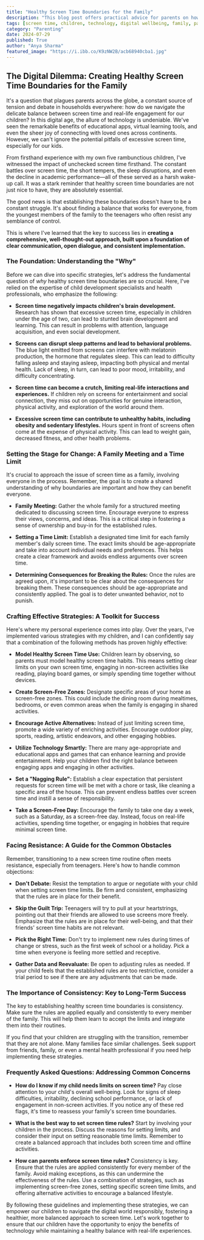 ```yaml
---
title: "Healthy Screen Time Boundaries for the Family"
description: "This blog post offers practical advice for parents on how to establish healthy screen time boundaries for their children. It explores the negative effects of excessive screen time, provides strategies for setting limits, and offers tips for navigating resistance and maintaining consistency."
tags: [screen time, children, technology, digital wellbeing, family, parents, limits, boundaries, healthy habits, digital detox, online safety, parenting, family time, balance, kids, teenagers, education, sleep, behavior, mental health, physical health, apps, games, activities, hobbies]
category: "Parenting"
date: 2024-07-29
published: True
author: "Anya Sharma"
featured_image: "https://i.ibb.co/K9zNW2B/acb68940cba1.jpg"
---
```


##  The Digital Dilemma: Creating Healthy Screen Time Boundaries for the Family

It's a question that plagues parents across the globe, a constant source of tension and debate in households everywhere: how do we navigate the delicate balance between screen time and real-life engagement for our children? In this digital age, the allure of technology is undeniable. We've seen the remarkable benefits of educational apps, virtual learning tools, and even the sheer joy of connecting with loved ones across continents. However, we can't ignore the potential pitfalls of excessive screen time, especially for our kids.

From firsthand experience with my own five rambunctious children, I've witnessed the impact of unchecked screen time firsthand. The constant battles over screen time, the short tempers, the sleep disruptions, and even the decline in academic performance—all of these served as a harsh wake-up call. It was a stark reminder that healthy screen time boundaries are not just nice to have, they are absolutely essential. 

The good news is that establishing these boundaries doesn't have to be a constant struggle. It's about finding a balance that works for everyone, from the youngest members of the family to the teenagers who often resist any semblance of control. 

This is where I've learned that the key to success lies in **creating a comprehensive, well-thought-out approach, built upon a foundation of clear communication, open dialogue, and consistent implementation.**

###  The Foundation: Understanding the "Why"

Before we can dive into specific strategies, let's address the fundamental question of *why* healthy screen time boundaries are so crucial. Here, I've relied on the expertise of child development specialists and health professionals, who emphasize the following:

* **Screen time negatively impacts children's brain development.** Research has shown that excessive screen time, especially in children under the age of two, can lead to stunted brain development and learning. This can result in problems with attention, language acquisition, and even social development. 

* **Screens can disrupt sleep patterns and lead to behavioral problems.** The blue light emitted from screens can interfere with melatonin production, the hormone that regulates sleep.  This can lead to difficulty falling asleep and staying asleep, impacting both physical and mental health.  Lack of sleep, in turn, can lead to poor mood, irritability, and difficulty concentrating.

* **Screen time can become a crutch, limiting real-life interactions and experiences.**  If children rely on screens for entertainment and social connection, they miss out on opportunities for genuine interaction, physical activity, and exploration of the world around them. 

* **Excessive screen time can contribute to unhealthy habits, including obesity and sedentary lifestyles.**  Hours spent in front of screens often come at the expense of physical activity.  This can lead to weight gain, decreased fitness, and other health problems.

### Setting the Stage for Change:  A Family Meeting and a Time Limit

It's crucial to approach the issue of screen time as a family, involving everyone in the process. Remember, the goal is to create a shared understanding of why boundaries are important and how they can benefit everyone.

* **Family Meeting:**  Gather the whole family for a structured meeting dedicated to discussing screen time. Encourage everyone to express their views, concerns, and ideas. This is a critical step in fostering a sense of ownership and buy-in for the established rules. 

* **Setting a Time Limit:**  Establish a designated time limit for each family member's daily screen time. The exact limits should be age-appropriate and take into account individual needs and preferences. This helps create a clear framework and avoids endless arguments over screen time.

* **Determining Consequences for Breaking the Rules:**  Once the rules are agreed upon, it's important to be clear about the consequences for breaking them.  These consequences should be age-appropriate and consistently applied. The goal is to deter unwanted behavior, not to punish.

### Crafting Effective Strategies:  A Toolkit for Success

Here's where my personal experience comes into play. Over the years, I've implemented various strategies with my children, and I can confidently say that a combination of the following methods has proven highly effective:

* **Model Healthy Screen Time Use:** Children learn by observing, so parents must model healthy screen time habits. This means setting clear limits on your own screen time, engaging in non-screen activities like reading, playing board games, or simply spending time together without devices.

* **Create Screen-Free Zones:**  Designate specific areas of your home as screen-free zones. This could include the dining room during mealtimes, bedrooms, or even common areas when the family is engaging in shared activities.

* **Encourage Active Alternatives:**  Instead of just limiting screen time, promote a wide variety of enriching activities.  Encourage outdoor play, sports, reading, artistic endeavors, and other engaging hobbies.

* **Utilize Technology Smartly:**  There are many age-appropriate and educational apps and games that can enhance learning and provide entertainment. Help your children find the right balance between engaging apps and engaging in other activities.

* **Set a "Nagging Rule":**  Establish a clear expectation that persistent requests for screen time will be met with a chore or task, like cleaning a specific area of the house.  This can prevent endless battles over screen time and instill a sense of responsibility.

* **Take a Screen-Free Day:**  Encourage the family to take one day a week, such as a Saturday, as a screen-free day. Instead, focus on real-life activities, spending time together, or engaging in hobbies that require minimal screen time.

###  Facing Resistance:  A  Guide for the Common Obstacles

Remember, transitioning to a new screen time routine often meets resistance, especially from teenagers. Here's how to handle common objections:

* **Don't Debate:**  Resist the temptation to argue or negotiate with your child when setting screen time limits.  Be firm and consistent, emphasizing that the rules are in place for their benefit.

* **Skip the Guilt Trip:**  Teenagers will try to pull at your heartstrings, pointing out that their friends are allowed to use screens more freely.  Emphasize that the rules are in place for their well-being, and that their friends' screen time habits are not relevant.

* **Pick the Right Time:**  Don't try to implement new rules during times of change or stress, such as the first week of school or a holiday.  Pick a time when everyone is feeling more settled and receptive.

* **Gather Data and Reevaluate:**  Be open to adjusting rules as needed.  If your child feels that the established rules are too restrictive, consider a trial period to see if there are any adjustments that can be made. 

### The  Importance of  Consistency:  Key to Long-Term Success

The key to establishing healthy screen time boundaries is consistency. Make sure the rules are applied equally and consistently to every member of the family.  This will help them learn to accept the limits and integrate them into their routines.

If you find that your children are struggling with the transition, remember that they are not alone. Many families face similar challenges. Seek support from friends, family, or even a mental health professional if you need help implementing these strategies.

###  Frequently Asked Questions:  Addressing Common Concerns

* **How do I know if my child needs limits on screen time?**  Pay close attention to your child's overall well-being. Look for signs of sleep difficulties, irritability, declining school performance, or lack of engagement in non-screen activities. If you notice any of these red flags, it's time to reassess your family's screen time boundaries.

* **What is the best way to set screen time rules?**  Start by involving your children in the process. Discuss the reasons for setting limits, and consider their input on setting reasonable time limits.  Remember to create a balanced approach that includes both screen time and offline activities.

* **How can parents enforce screen time rules?**  Consistency is key. Ensure that the rules are applied consistently for every member of the family.  Avoid making exceptions, as this can undermine the effectiveness of the rules.  Use a combination of strategies, such as implementing screen-free zones, setting specific screen time limits, and offering alternative activities to encourage a balanced lifestyle.

By following these guidelines and implementing these strategies, we can empower our children to navigate the digital world responsibly, fostering a healthier, more balanced approach to screen time. Let's work together to ensure that our children have the opportunity to enjoy the benefits of technology while maintaining a healthy balance with real-life experiences. 
